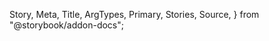   Story,
  Meta,
  Title,
  ArgTypes,
  Primary,
  Stories,
  Source,
} from "@storybook/addon-docs";

<Meta of={PopUpStories} />

<Title />

<a
  href='https://www.figma.com/file/YF8AvIq0MclfhGDvKgzypp/NEW---ioBricks-Library?type=design&node-id=2710-33931&t=yFrtXzBtXhWvNqLo-0'
  target='\_blank'
>
  View figma design
</a>

<Primary />

## How to set up

### Config theme

Add the following configurations to the `theme.tsx` and `PopUp.ts` files, respectively.

```tsx dark
const theme = {
  components: {
    PopUp: ConfigPopUp,
  },
};
```

```tsx dark
const ConfigPopUp: PopUpThemeConfiguration = {
  parts: popUpPartsList,
  baseStyle: {},
};
```

### Component parts

You have these parts available: `"overlay" | "container"  | "dialog"  | "header" | "closeButton"  | "body"  | "footer"  | "icon"  | "title"  | "description"  | "contentContainer"  | "actionButton"` (`popUpPartsList`)

## How to use

### Default

```tsx
<PopUp isOpen isOpen title='title' description='description' />
```

### Custom organization

```tsx
<PopUp isOpen>
  <PopupText type='description' label='title' />
  <PopupText type='title' label='description' />
  <PoupIcon />
</PopUp>
```

### Confirmation Popup

```tsx
<ConfirmationPopUp
  isOpen={isOpen}
  onClose={onClose}
  onCancel={handleCancel}
  onConfirm={handleConfirm}
  confirmationText='CONFIRMATION TEXT'
  title='Title'
  description='Description'
  label="Type 'CONFIRMATION TEXT' to confirm"
/>
```

## Props

<ArgTypes of={PopUpStories} />

## Stories

<Stories title='' />
